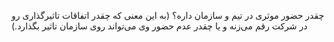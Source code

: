 چقدر حضور موثری در تیم و سازمان داره؟ (به این معنی که چقدر اتفاقات تاثیرگذاری رو در شرکت رقم می‌زنه و یا چقدر عدم حضور وی می‌تواند روی سازمان تاثیر بگذارد.)